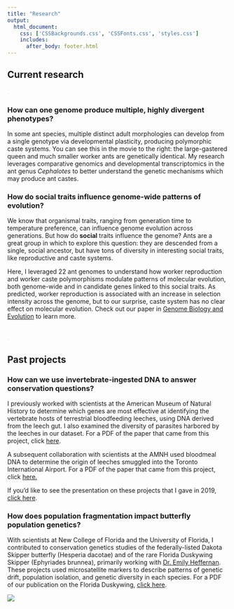 ```yaml
--- 
title: "Research"
output: 
  html_document:
    css: ['CSSBackgrounds.css', 'CSSFonts.css', 'styles.css']
    includes:
      after_body: footer.html
---
```


<!-- This hides the title "Research" from this page, since I wanted to have a display title that is different from the page title.  -->

<style type="text/css">

.author,.title{
    display: none;
}

</style>

## Current research


<!-- This adds the floating image of my study organisms to the right of the text.  -->

<script>
   $(document).ready(function() {
     $head = $('#header');
     $head.prepend('<img src=\"tallCephalotes.gif\" style=\"float: right;padding: 50px 0px 0px 30px;width: 215px;\"/>')
   });
</script>

<!-- This is a hacky way of lowering the title text slightly by inserting a period that is the same color as the background. I'll want to improve this eventually.  -->

<span style="color: #E1DBE5;">.</span> 



### How can one genome produce multiple, highly divergent phenotypes?
In some ant species, multiple distinct adult morphologies can develop from a single genotype via developmental plasticity, producing polymorphic caste systems. You can see this in the movie to the right: the large-gastered queen and much smaller worker ants are genetically identical. My research leverages comparative genomics and developmental transcriptomics in the ant genus *Cephalotes* to better understand the genetic mechanisms which may produce ant castes. 

### How do social traits influence genome-wide patterns of evolution?
We know that organismal traits, ranging from generation time to temperature preference, can influence genome evolution across generations. But how do **social** traits influence the genome? Ants are a great group in which to explore this question: they are descended from a single, social ancestor, but have tons of diversity in interesting social traits, like reproductive and caste systems. 

Here, I leveraged 22 ant genomes to understand how worker reproduction and worker caste polymorphisms modulate patterns of molecular evolution, both genome-wide and in candidate genes linked to this social traits. As predicted, worker reproduction is associated with an increase in selection intensity across the genome, but to our surprise, caste system has no clear effect on molecular evolution. Check out our paper in [Genome Biology and Evolution](https://academic.oup.com/gbe/advance-article/doi/10.1093/gbe/evad095/7181139) to learn more.  
<span style="color: #E1DBE5;">. 

</span> 
<span style="color: #E1DBE5;">. 

</span> 


## Past projects

### How can we use invertebrate-ingested DNA to answer conservation questions?
I previously worked with scientists at the American Museum of Natural History to determine which genes are most effective at identifying the vertebrate hosts of terrestrial bloodfeeding leeches, using DNA derived from the leech gut. I also examined the diversity of parasites harbored by the leeches in our dataset. For a PDF of the paper that came from this project, click [here](Siddall2019_IdeatingIDNA.pdf). 

A subsequent collaboration with scientists at the AMNH used bloodmeal DNA to determine the origin of leeches smuggled into the Toronto International Airport. For a PDF of the paper that came from this project, click [here.](Williams2020_CaughtRedHandedIDNAPointsToWil.pdf)

If you'd like to see the presentation on these projects that I gave in 2019, [click here](https://docs.google.com/presentation/d/1TbDIzi-b7nOzG2G7QPHbeaEBfXfC9GMWZradYekb4Tw/edit?usp=sharing). 

### How does population fragmentation impact butterfly population genetics?
With scientists at New College of Florida and the University of Florida, I contributed to conservation genetics studies of the federally-listed Dakota Skipper butterfly (Hesperia dacotae) and of the rare Florida Duskywing Skipper (Ephyriades brunnea), primarily working with [Dr. Emily Heffernan](https://www.ncf.edu/directory/emily-v-heffernan/). These projects used microsatellite markers to describe patterns of genetic drift, population isolation, and genetic diversity in each species. For a PDF of our publication on the Florida Duskywing, [click here](HeffernanEtAl2023.pdf).

![](websitesidebarhorizontal.png)


